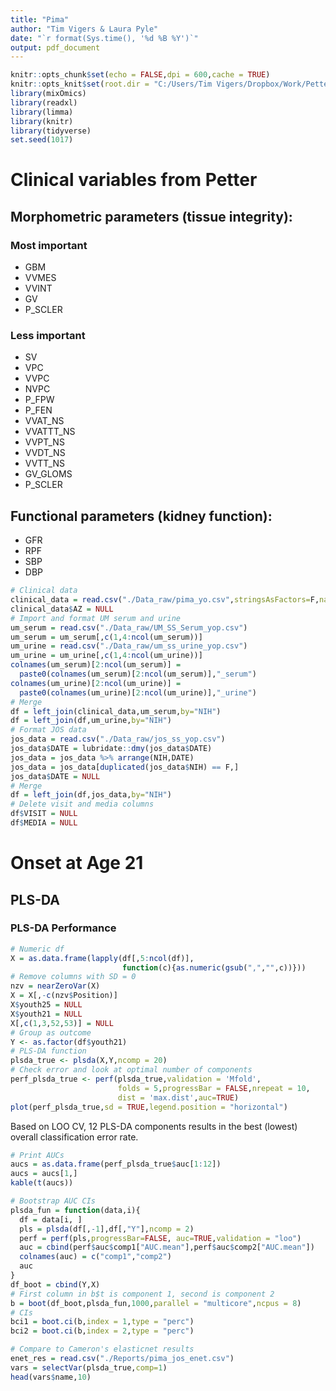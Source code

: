 ```yaml
---
title: "Pima"
author: "Tim Vigers & Laura Pyle"
date: "`r format(Sys.time(), '%d %B %Y')`"
output: pdf_document
---
```


```r
knitr::opts_chunk$set(echo = FALSE,dpi = 600,cache = TRUE)
knitr::opts_knit$set(root.dir = "C:/Users/Tim Vigers/Dropbox/Work/Petter Bjornstad/Pima/Youth vs. adult onset kidney disease")
library(mixOmics)
library(readxl)
library(limma)
library(knitr)
library(tidyverse)
set.seed(1017)
```

# Clinical variables from Petter

## Morphometric parameters (tissue integrity):

### Most important
- GBM
- VVMES
- VVINT
- GV
- P_SCLER

### Less important
- SV
- VPC
- VVPC
- NVPC
- P_FPW
- P_FEN
- VVAT_NS
- VVATTT_NS
- VVPT_NS
- VVDT_NS
- VVTT_NS
- GV_GLOMS
- P_SCLER

## Functional parameters (kidney function):
- GFR
- RPF
- SBP
- DBP

```r
# Clinical data
clinical_data = read.csv("./Data_raw/pima_yo.csv",stringsAsFactors=F,na.strings = "")
clinical_data$AZ = NULL
# Import and format UM serum and urine
um_serum = read.csv("./Data_raw/UM_SS_Serum_yop.csv")
um_serum = um_serum[,c(1,4:ncol(um_serum))]
um_urine = read.csv("./Data_raw/um_ss_urine_yop.csv")
um_urine = um_urine[,c(1,4:ncol(um_urine))]
colnames(um_serum)[2:ncol(um_serum)] = 
  paste0(colnames(um_serum)[2:ncol(um_serum)],"_serum")
colnames(um_urine)[2:ncol(um_urine)] = 
  paste0(colnames(um_urine)[2:ncol(um_urine)],"_urine")
# Merge
df = left_join(clinical_data,um_serum,by="NIH")
df = left_join(df,um_urine,by="NIH")
# Format JOS data
jos_data = read.csv("./Data_raw/jos_ss_yop.csv")
jos_data$DATE = lubridate::dmy(jos_data$DATE)
jos_data = jos_data %>% arrange(NIH,DATE)
jos_data = jos_data[duplicated(jos_data$NIH) == F,]
jos_data$DATE = NULL
# Merge
df = left_join(df,jos_data,by="NIH")
# Delete visit and media columns
df$VISIT = NULL
df$MEDIA = NULL
```

# Onset at Age 21

## PLS-DA

### PLS-DA Performance

```r
# Numeric df
X = as.data.frame(lapply(df[,5:ncol(df)],
                         function(c){as.numeric(gsub(",","",c))}))
# Remove columns with SD = 0
nzv = nearZeroVar(X)
X = X[,-c(nzv$Position)]
X$youth25 = NULL
X$youth21 = NULL
X[,c(1,3,52,53)] = NULL
# Group as outcome
Y <- as.factor(df$youth21)
# PLS-DA function
plsda_true <- plsda(X,Y,ncomp = 20)
# Check error and look at optimal number of components
perf_plsda_true <- perf(plsda_true,validation = 'Mfold', 
                        folds = 5,progressBar = FALSE,nrepeat = 10, 
                        dist = 'max.dist',auc=TRUE)
plot(perf_plsda_true,sd = TRUE,legend.position = "horizontal")
```

Based on LOO CV, 12 PLS-DA components results in the best (lowest) overall classification error rate.

```r
# Print AUCs
aucs = as.data.frame(perf_plsda_true$auc[1:12])
aucs = aucs[1,]
kable(t(aucs))
```

```r
# Bootstrap AUC CIs
plsda_fun = function(data,i){
  df = data[i, ]
  pls = plsda(df[,-1],df[,"Y"],ncomp = 2)
  perf = perf(pls,progressBar=FALSE, auc=TRUE,validation = "loo")
  auc = cbind(perf$auc$comp1["AUC.mean"],perf$auc$comp2["AUC.mean"])
  colnames(auc) = c("comp1","comp2")
  auc
}
df_boot = cbind(Y,X)
# First column in b$t is component 1, second is component 2
b = boot(df_boot,plsda_fun,1000,parallel = "multicore",ncpus = 8)
# CIs
bci1 = boot.ci(b,index = 1,type = "perc")
bci2 = boot.ci(b,index = 2,type = "perc")
```

```r
# Compare to Cameron's elasticnet results
enet_res = read.csv("./Reports/pima_jos_enet.csv")
vars = selectVar(plsda_true,comp=1)
head(vars$name,10)
```


